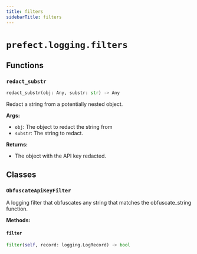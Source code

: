 ```yaml
---
title: filters
sidebarTitle: filters
---
```


# `prefect.logging.filters`

## Functions

### `redact_substr` <sup><a href="https://github.com/PrefectHQ/prefect/blob/main/src/prefect/logging/filters.py#L8" target="_blank"><Icon icon="github" style="width: 14px; height: 14px;" /></a></sup>

```python
redact_substr(obj: Any, substr: str) -> Any
```


Redact a string from a potentially nested object.

**Args:**
- `obj`: The object to redact the string from
- `substr`: The string to redact.

**Returns:**
- The object with the API key redacted.


## Classes

### `ObfuscateApiKeyFilter` <sup><a href="https://github.com/PrefectHQ/prefect/blob/main/src/prefect/logging/filters.py#L29" target="_blank"><Icon icon="github" style="width: 14px; height: 14px;" /></a></sup>


A logging filter that obfuscates any string that matches the obfuscate_string function.


**Methods:**

#### `filter` <sup><a href="https://github.com/PrefectHQ/prefect/blob/main/src/prefect/logging/filters.py#L34" target="_blank"><Icon icon="github" style="width: 14px; height: 14px;" /></a></sup>

```python
filter(self, record: logging.LogRecord) -> bool
```
